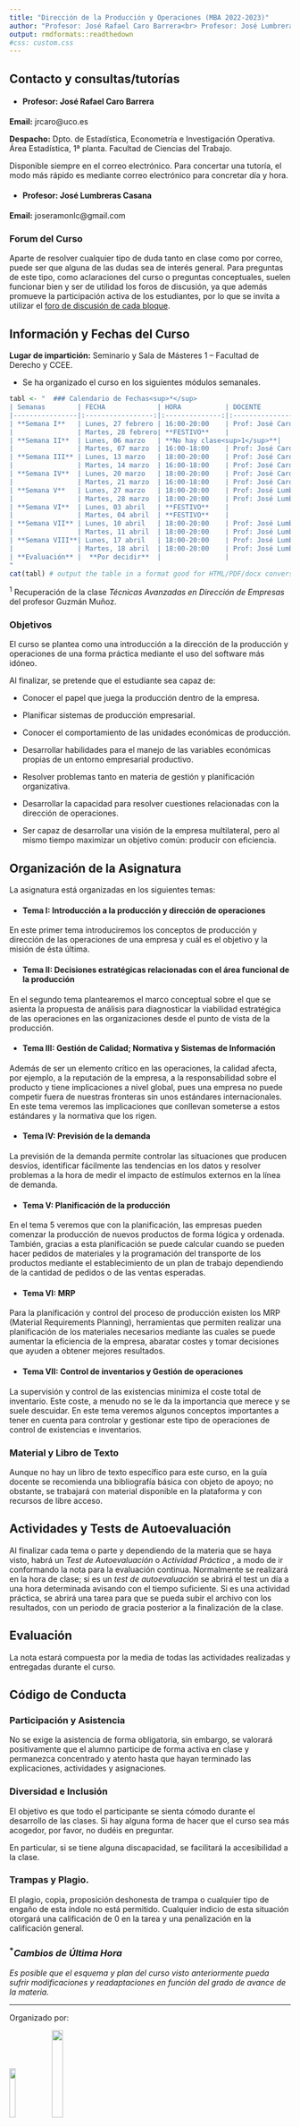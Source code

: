 ```yaml
---
title: "Dirección de la Producción y Operaciones (MBA 2022-2023)"
author: "Profesor: José Rafael Caro Barrera<br> Profesor: José Lumbreras Casana"
output: rmdformats::readthedown
#css: custom.css
---
```


## Contacto y consultas/tutorías

* #### Profesor: José Rafael Caro Barrera

**Email:** jrcaro@uco.es

**Despacho:** Dpto. de Estadística, Econometría e Investigación Operativa. Área Estadística, 1ª planta. Facultad de Ciencias del Trabajo.

Disponible siempre en el correo electrónico. Para concertar una tutoría, el modo más rápido es mediante correo electrónico para concretar día y hora.

* #### Profesor: José Lumbreras Casana

**Email:** joseramonlc@gmail.com


### Forum del Curso

Aparte de resolver cualquier tipo de duda tanto en clase como por correo, puede ser que alguna de las dudas sea de interés general. Para preguntas de este tipo, como aclaraciones del curso o preguntas conceptuales, suelen funcionar bien y ser de utilidad los foros de discusión, ya que además promueve la participación activa de los estudiantes, por lo que se invita a utilizar el [foro de discusión de cada bloque](https://moodle.uco.es/m2223/course/view.php?id=3504).


## Información y Fechas del Curso

**Lugar de impartición:** Seminario y Sala de Másteres 1 -- Facultad de Derecho y CCEE. 

* Se ha organizado el curso en los siguientes módulos semanales.

```r
tabl <- "  ### Calendario de Fechas<sup>*</sup>
| Semanas        | FECHA             | HORA           | DOCENTE         |
|----------------|:-----------------:|:--------------:|:----------------|
| **Semana I**   | Lunes, 27 febrero | 16:00-20:00    | Prof: José Caro |
|                | Martes, 28 febrero| **FESTIVO**    |                 |
| **Semana II**  | Lunes, 06 marzo   | **No hay clase<sup>1</sup>**|    |
|                | Martes, 07 marzo  | 16:00-18:00    | Prof: José Caro |
| **Semana III** | Lunes, 13 marzo   | 18:00-20:00    | Prof: José Caro |
|                | Martes, 14 marzo  | 16:00-18:00    | Prof: José Caro |
| **Semana IV**  | Lunes, 20 marzo   | 18:00-20:00    | Prof: José Caro |
|                | Martes, 21 marzo  | 16:00-18:00    | Prof: José Caro |
| **Semana V**   | Lunes, 27 marzo   | 18:00-20:00    | Prof: José Lumbreras |
|                | Martes, 28 marzo  | 18:00-20:00    | Prof: José Lumbreras |
| **Semana VI**  | Lunes, 03 abril   | **FESTIVO**    |
|                | Martes, 04 abril  | **FESTIVO**    |
| **Semana VII** | Lunes, 10 abril   | 18:00-20:00    | Prof: José Lumbreras |
|                | Martes, 11 abril  | 18:00-20:00    | Prof: José Lumbreras |
| **Semana VIII**| Lunes, 17 abril   | 18:00-20:00    | Prof: José Lumbreras |
|                | Martes, 18 abril  | 18:00-20:00    | Prof: José Lumbreras |
| **Evaluación** |  **Por decidir**  |                |                      |
"
cat(tabl) # output the table in a format good for HTML/PDF/docx conversion
```
<sup>1</sup> Recuperación de la clase _Técnicas Avanzadas en Dirección de Empresas_ del profesor Guzmán Muñoz.

### Objetivos

El curso se plantea como una introducción a la dirección de la producción y operaciones de una forma práctica mediante el uso del software más idóneo.

Al finalizar, se pretende que el estudiante sea capaz de:

* Conocer el papel que juega la producción dentro de la empresa.

* Planificar sistemas de producción empresarial.

* Conocer el comportamiento de las unidades económicas de producción.

* Desarrollar habilidades para el manejo de las variables económicas propias de un entorno empresarial productivo.

* Resolver problemas tanto en materia de gestión y planificación organizativa.

* Desarrollar la capacidad para resolver cuestiones relacionadas con la dirección de operaciones.

* Ser capaz de desarrollar una visión de la empresa multilateral, pero al mismo tiempo maximizar un objetivo común: producir con eficiencia.

## Organización de la Asignatura

La asignatura está organizadas en los siguientes temas:

* #### Tema I: Introducción a la producción y dirección de operaciones

En este primer tema introduciremos los conceptos de producción y dirección de las operaciones de una empresa y cuál es el objetivo y la misión de ésta última.

* #### Tema II:  Decisiones estratégicas relacionadas con el área funcional de la producción

En el segundo tema plantearemos el marco conceptual sobre el que se asienta la propuesta de análisis para diagnosticar la viabilidad estratégica de las operaciones en las organizaciones desde el punto de vista de la producción.

* #### Tema III: Gestión de Calidad; Normativa y Sistemas de Información

Además de ser un elemento crítico en las operaciones, la calidad afecta, por ejemplo, a la reputación de la empresa, a la responsabilidad sobre el producto y tiene implicaciones a nivel global, pues una empresa no puede competir fuera de nuestras fronteras sin unos estándares internacionales. En este tema veremos las implicaciones que conllevan someterse a estos estándares y la normativa que los rigen. 

* #### Tema IV: Previsión de la demanda

La previsión de la demanda permite controlar las situaciones que producen desvíos, identificar fácilmente las tendencias en los datos y resolver problemas a la hora de medir el impacto de estímulos externos en la línea de demanda.

* #### Tema V: Planificación de la producción

En el tema 5 veremos que con la planificación, las empresas pueden comenzar la producción de nuevos productos de forma lógica y ordenada. También, gracias a esta planificación se puede calcular cuando se pueden hacer pedidos de materiales y la programación del transporte de los productos mediante el establecimiento de un plan de trabajo dependiendo de la cantidad de pedidos o de las ventas esperadas.

* #### Tema VI: MRP

Para la planificación y control del proceso de producción existen los MRP (Material Requirements Planning), herramientas que permiten realizar una planificación de los materiales necesarios mediante las cuales se puede aumentar la eficiencia de la empresa, abaratar costes y tomar decisiones que ayuden a obtener mejores resultados.

* #### Tema VII: Control de inventarios y Gestión de operaciones

La supervisión y control de las existencias minimiza el coste total de inventario. Este coste, a menudo no se le da la importancia que merece y se suele descuidar. En este tema veremos algunos conceptos importantes a tener en cuenta para controlar y gestionar este tipo de operaciones de control de existencias e inventarios.

### Material y Libro de Texto

Aunque no hay un libro de texto específico para este curso, en la guía docente se recomienda una bibliografía básica con objeto de apoyo; no obstante, se trabajará con material disponible en la plataforma y con recursos de libre acceso.

## Actividades y Tests de Autoevaluación

Al finalizar cada tema o parte y dependiendo de la materia que se haya visto, habrá un _Test de Autoevaluación_ o _Actividad Práctica_ , a modo de ir conformando la nota para la evaluación continua. Normalmente se realizará en la hora de clase; si es un _test de autoevaluación_ se abrirá el test un día a una hora determinada avisando con el tiempo suficiente. Si es una actividad práctica, se abrirá una tarea para que se pueda subir el archivo con los resultados, con un periodo de gracia posterior a la finalización de la clase.

## Evaluación

La nota estará compuesta por la media de todas las actividades realizadas y entregadas durante el curso.
 
## Código de Conducta

### Participación y Asistencia

No se exige la asistencia de forma obligatoria, sin embargo, se valorará positivamente que el alumno participe de forma activa en clase y permanezca concentrado y atento hasta que hayan terminado las explicaciones, actividades y asignaciones.


### Diversidad e Inclusión

El objetivo es que todo el participante se sienta cómodo durante el desarrollo de las clases. Si hay alguna forma de hacer que el curso sea más acogedor, por favor, no dudéis en preguntar.

En particular, si se tiene alguna discapacidad, se facilitará la accesibilidad a la clase.

### Trampas y Plagio.

El plagio, copia, proposición deshonesta de trampa o cualquier tipo de engaño de esta índole no está permitido. Cualquier indicio de esta situación otorgará una calificación de 0 en la tarea y una penalización en la calificación general.

### <sup>*</sup>_Cambios de Última Hora_

_Es posible que el esquema y plan del curso visto anteriormente pueda sufrir modificaciones y readaptaciones en función del grado de avance de la materia._

---

Organizado por:

![](uco.png){ width=15% }![](camara.jpg){ width=20% }